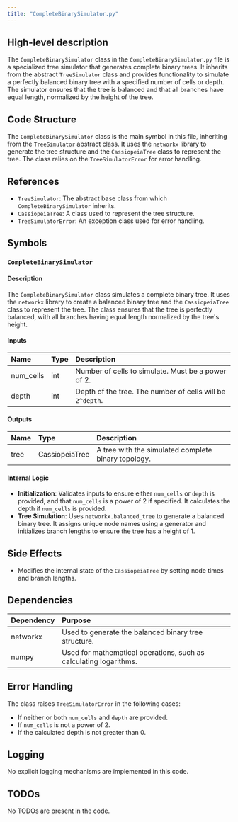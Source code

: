 ```yaml
---
title: "CompleteBinarySimulator.py"
---
```


## High-level description

The `CompleteBinarySimulator` class in the `CompleteBinarySimulator.py` file is a specialized tree simulator that generates complete binary trees. It inherits from the abstract `TreeSimulator` class and provides functionality to simulate a perfectly balanced binary tree with a specified number of cells or depth. The simulator ensures that the tree is balanced and that all branches have equal length, normalized by the height of the tree.

## Code Structure

The `CompleteBinarySimulator` class is the main symbol in this file, inheriting from the `TreeSimulator` abstract class. It uses the `networkx` library to generate the tree structure and the `CassiopeiaTree` class to represent the tree. The class relies on the `TreeSimulatorError` for error handling.

## References

- `TreeSimulator`: The abstract base class from which `CompleteBinarySimulator` inherits.
- `CassiopeiaTree`: A class used to represent the tree structure.
- `TreeSimulatorError`: An exception class used for error handling.

## Symbols

### `CompleteBinarySimulator`
#### Description
The `CompleteBinarySimulator` class simulates a complete binary tree. It uses the `networkx` library to create a balanced binary tree and the `CassiopeiaTree` class to represent the tree. The class ensures that the tree is perfectly balanced, with all branches having equal length normalized by the tree's height.

#### Inputs
| Name      | Type   | Description                                                                 |
|:----------|:-------|:----------------------------------------------------------------------------|
| num_cells | int    | Number of cells to simulate. Must be a power of 2.                          |
| depth     | int    | Depth of the tree. The number of cells will be `2^depth`.                   |

#### Outputs
| Name | Type            | Description                                      |
|:-----|:----------------|:-------------------------------------------------|
| tree | CassiopeiaTree  | A tree with the simulated complete binary topology. |

#### Internal Logic
- **Initialization**: Validates inputs to ensure either `num_cells` or `depth` is provided, and that `num_cells` is a power of 2 if specified. It calculates the depth if `num_cells` is provided.
- **Tree Simulation**: Uses `networkx.balanced_tree` to generate a balanced binary tree. It assigns unique node names using a generator and initializes branch lengths to ensure the tree has a height of 1.

## Side Effects
- Modifies the internal state of the `CassiopeiaTree` by setting node times and branch lengths.

## Dependencies
| Dependency | Purpose                                                                 |
|:-----------|:------------------------------------------------------------------------|
| networkx   | Used to generate the balanced binary tree structure.                    |
| numpy      | Used for mathematical operations, such as calculating logarithms.       |

## Error Handling
The class raises `TreeSimulatorError` in the following cases:
- If neither or both `num_cells` and `depth` are provided.
- If `num_cells` is not a power of 2.
- If the calculated depth is not greater than 0.

## Logging
No explicit logging mechanisms are implemented in this code.

## TODOs
No TODOs are present in the code.